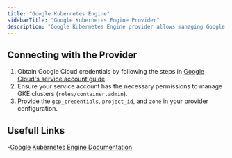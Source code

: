 ```yaml
---
title: "Google Kubernetes Engine"
sidebarTitle: "Google Kubernetes Engine Provider"
description: "Google Kubernetes Engine provider allows managing Google Kubernetes Engine clusters and related resources."
---
```


<AutoGeneratedSnippet />

## Connecting with the Provider

1. Obtain Google Cloud credentials by following the steps in [Google Cloud's service account guide](https://cloud.google.com/iam/docs/creating-managing-service-account-keys).
2. Ensure your service account has the necessary permissions to manage GKE clusters (`roles/container.admin`).
3. Provide the `gcp_credentials`, `project_id`, and `zone` in your provider configuration.

## Usefull Links
-[Google Kubernetes Engine Documentation](https://cloud.google.com/kubernetes-engine/docs)

